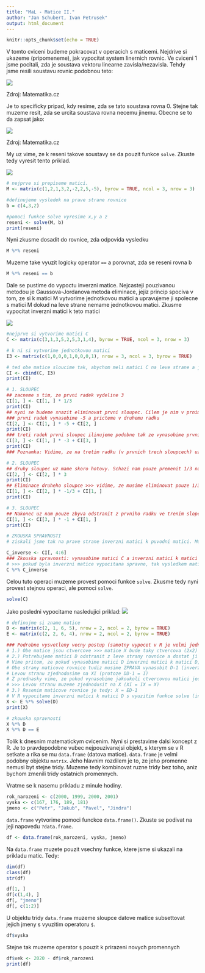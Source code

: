 ---
title: "MaL - Matice II."
author: "Jan Schubert, Ivan Petrusek"
output: html_document
---

```{r setup, include=FALSE}
knitr::opts_chunk$set(echo = TRUE)
```

V tomto cviceni budeme pokracovat v operacich s maticemi. Nejdrive si ukazeme (pripomeneme), jak vypocitat system linernich rovnic. Ve cviceni 1 jsme pocitali, zda je soustava vektoru linearne zavisla/nezavisla. Tehdy jsme resili soustavu rovnic podobnou teto:

![](C:/Users/schubertj/OneDrive - Kantar/Documents/MaL/Cviceni 3/zavislost_vektoru.png)

Zdroj: Matematika.cz


Je to specificky pripad, kdy resime, zda se tato soustava rovna 0. Stejne tak muzeme resit, zda se urcita soustava rovna necemu jinemu. Obecne se to da zapsat jako:

![](C:/Users/schubertj/OneDrive - Kantar/Documents/MaL/Cviceni 3/soustava_rovnic.png)

Zdroj: Matematika.cz


My uz vime, ze k reseni takove soustavy se da pouzit funkce `solve`. Zkuste tedy vyresit tento priklad. 

![](C:/Users/schubertj/OneDrive - Kantar/Documents/MaL/Cviceni 3/priklad_1.png)

```{r}
# nejprve si prepiseme matici.
M <- matrix(c(1,2,1,3,2,-2,2,5,-5), byrow = TRUE, ncol = 3, nrow = 3)

#definujeme vysledek na prave strane rovnice
b = c(4,3,2)

#pomoci funkce solve vyresime x,y a z
reseni <- solve(M, b)
print(reseni)
```


Nyni zkusme dosadit do rovnice, zda odpovida vysledku
```{r}
M %*% reseni 
```

Muzeme take vyuzit logicky operator `==` a porovnat, zda se reseni rovna b
```{r}
M %*% reseni == b
```


Dale se pustime do vypoctu inverzni matice. Nejcasteji pouzivanou metodou je Gaussova-Jordanova metoda eliminace, jejiz princip spociva v tom, ze si k matici M vytvorime jednotkovou matici a upravujeme ji spolecne s matici M dokud na leve strane nemame jednotkovou matici. Zkusme vypocitat inverzni matici k teto matici

![](C:/Users/schubertj/OneDrive - Kantar/Documents/MaL/Cviceni 3/priklad_2.png)

```{r}
#nejprve si vytvorime matici C
C <- matrix(c(3,1,3,5,2,5,3,1,4), byrow = TRUE, ncol = 3, nrow = 3)

# k ni si vytvorime jednotkovou matici
I3 <- matrix(c(1,0,0,0,1,0,0,0,1), nrow = 3, ncol = 3, byrow = TRUE)

# ted obe matice sloucime tak, abychom meli matici C na leve strane a jednotkovou matici na prave strane
CI <- cbind(C, I3)
print(CI)

# 1. SLOUPEC
## zacneme s tim, ze prvni radek vydeline 3
CI[1, ] <- CI[1, ] * 1/3
print(CI)
## nyni se budeme snazit eliminovat prvni sloupec. Cilem je nim v prnim sloupci 1,0,0
### prvni radek vynasobime -5 a pricteme v druhemu radku
CI[2, ] <- CI[1, ] * -5 + CI[2, ]
print(CI)
### treti radek prvni sloupec ilinujeme podobne tak ze vynasobime prvni radek -3 a pricteme ke tretimu
CI[3, ] <- CI[1, ] * -3 + CI[3, ]
print(CI)
### Poznamka: Vidime, ze na tretim radku (v prvnich trech sloupcech) uz mame k dispozici pozadovany treti radek jednotkove matice. Jinymi slovy, treti radek je "hotovy" - nemusime uz delat zadne upravy na tretim radku

# 2. SLOUPEC
## druhy sloupec uz mame skoro hotovy. Schazi nam pouze premenit 1/3 na 1 v druhem radku a na 0 v prvnim. Nejdrive upravime druhy radek tak, aby byl rovny 1. To udelame tak, ze ho vynasobime 3  
CI[2, ] <- CI[2, ] * 3
print(CI)
## Eliminace druheho sloupce >>> vidime, ze musime eliminovat pouze 1/3 v prvnim radku. To udelame tak,  ze druhy radek vynasobime -1/3 a pricteme 
CI[1, ] <- CI[2, ] * -1/3 + CI[1, ]
print(CI)

# 3. SLOUPEC
## Nakonec uz nam pouze zbyva odstranit z prvniho radku ve trenim slopci 1. To udelame tak, ze odecteme treti radek * -1 od prvniho
CI[1, ] <- CI[3, ] * -1 + CI[1, ]
print(CI)

# ZKOUSKA SPRAVNOSTI
# ziskali jsme tak na prave strane inverzni matici k puvodni matici. Muzeme si ji ulozit do objektu C_inverse

C_inverse <- CI[, 4:6]
### Zkouska spravnosti: vynasobime matici C a inverzni matici k matici C 
# >>> pokud byla inverzni matice vypocitana spravne, tak vysledkem maticoveho soucinu je jednotkova matice
C %*% C_inverse
```


Celou tuto operaci muzeme provest pomoci funkce `solve`. Zkusme tedy nyni provest stejnou operaci, ale pomoci `solve`.
```{r}
solve(C)
```


Jako posledni vypocitame nasledujici priklad:
![](C:/Users/schubertj/OneDrive - Kantar/Documents/MaL/Cviceni 3/priklad_3.png)

```{r}
# definujme si zname matice 
D <- matrix(c(2, 1, 6, 5), nrow = 2, ncol = 2, byrow = TRUE)
E <- matrix(c(2, 2, 6, 4), nrow = 2, ncol = 2, byrow = TRUE)

### Podrobne vysvetleny vecny postup (samotny vypocet v R je velmi jednoduchy):
# 1.) Obe matice jsou ctvercove >>> matice X bude taky ctvercova (2x2)
# 2.) Potrebujeme matici D odstranit z leve strany rovnice a dostat ji na pravou stranu rovnice. 
# Vime pritom, ze pokud vynasobime matici D inverzni matici k matici D, tak vysledkem maticoveho soucinu je jednotkova matice.
# Obe strany maticove rovnice tudiz musime ZPRAVA vynasobit D-1 (inverzni matici k matici D):   XDD-1 = ED-1
# Levou stranu zjednodusime na XI (protoze DD-1 = I)
# Z prednasky vime, ze pokud vynasobime jakoukoli ctvercovou matici jednotkovou matici, tak vysledkem maticoveho soucinu je puvodni ctvercova matice
# >>> Levou stranu muzeme zjednodusit na X (XI = IX = X)
# 3.) Resenim maticove rovnice je tedy: X = ED-1
# V R vypocitame inverzni matici k matici D s vyuzitim funkce solve (inverzni matici tady neukladam do objektu)
X <- E %*% solve(D)
print(X)

# zkouska spravnosti
X %*% D
X %*% D == E
```


Tolik k dnesnim matematickym cvicenim. Nyni si prestavime dalsi koncept z R. Je to pravdepodobne vubec nejpouzivanejsi objekt, s kterym se v R setkate a rika se mu `data.frame` (datova matice). `data.frame` je velmi podobny objektu `matrix`. Jeho hlavnim rozdilem je to, ze jeho promenne nemusi byt stejne tridy. Muzeme tedy kombinovat ruzne tridy bez toho, aniz bychom zmenili tridy ostatnich promennych.

Vratme se k nasemu prikladu z minule hodiny.
```{r}
rok_narozeni <- c(2000, 1999, 2000, 2001)
vyska <- c(167, 176, 189, 181)
jmeno <- c("Petr", "Jakub", "Pavel", "Jindra")
```

`data.frame` vytvorime pomoci funckce `data.frame()`. Zkuste se podivat na jeji napovedu `?data.frame`.
```{r}
df <- data.frame(rok_narozeni, vyska, jmeno)
```

Na `data.frame` muzete pouzit vsechny funkce, ktere jsme si ukazali na prikladu matic. Tedy:
```{r}
dim(df)
class(df)
str(df)

df[1, ]
df[c(1,4), ]
df[, "jmeno"]
df[, c(1:2)]
```


U objektu tridy `data.frame` muzeme sloupce datove matice subsettovat jejich jmeny s vyuzitim operatoru `$`.
```{r}
df$vyska
```

Stejne tak muzeme operator `$` pouzit k prirazeni novych promennych
```{r}
df$vek <- 2020 - df$rok_narozeni
print(df)
```